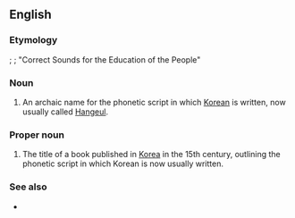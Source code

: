 ==English==

===Etymology===
{{etyl|ko|en}} {{Kore|[[훈민 정음]]}}; {{Kore|[[訓]][[民]][[正]][[音]]}}; "Correct Sounds for the Education of the People"

===Noun===
{{en-noun|-}}

# An archaic name for the phonetic script in which [[Korean]] is written, now usually called [[Hangeul]].

===Proper noun===
{{en-proper noun}}

# The title of a book published in [[Korea]] in the 15th century, outlining the phonetic script in which Korean is now usually written.

===See also===
* {{pedia}}